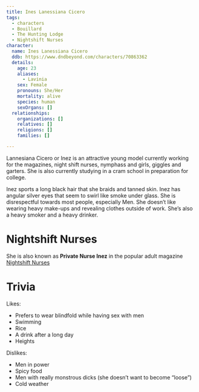 ```yaml
---
title: Ines Lanessiana Cicero
tags:
  - characters
  - Bouillard
  - The Hunting Lodge
  - Nightshift Nurses
character:
  name: Ines Lanessiana Cicero
  ddb: https://www.dndbeyond.com/characters/70863362
  details:
    age: 23
    aliases:
      - Lavinia
    sex: Female
    pronouns: She/Her
    mortality: alive
    species: human
    sexOrgans: []
  relationships:
    organizations: []
    relatives: []
    religions: []
    families: []

---
```


<OutOfDate />

Lannesiana Cicero or Inez is an attractive young model currently working for the
magazines, night shift nurses, nymphass and girls, giggles and garters. She is
also currently studying in a cram school in preparation for college.

Inez sports a long black hair that she braids and tanned skin. Inez has angular
silver eyes that seem to swirl like smoke under glass. She is disrespectful
towards most people, especially Men. She doesn’t like wearing heavy make-ups and
revealing clothes outside of work. She’s also a heavy smoker and a heavy
drinker.

# Nightshift Nurses

She is also known as **Private Nurse Inez** in the popular adult magazine
[Nightshift Nurses](/organizations/nightshift-nurses/)

# Trivia

<OutOfDate />

Likes:

* Prefers to wear blindfold while having sex with men
* Swimming
* Rice
* A drink after a long day
* Heights

Dislikes:

* Men in power
* Spicy food
* Men with really monstrous dicks (she doesn’t want to become “loose”)
* Cold weather
